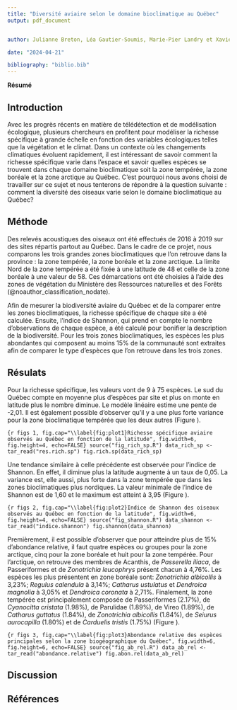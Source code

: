 ```yaml
---
title: "Diversité aviaire selon le domaine bioclimatique au Québec"
output: pdf_document


author: Julianne Breton, Léa Gautier-Soumis, Marie-Pier Landry et Xavier Quintal

date: "2024-04-21"

bibliography: "biblio.bib"
---
```

**Résumé**


## Introduction
Avec les progrès récents en matière de télédétection et de modélisation écologique, plusieurs chercheurs en profitent pour modéliser la richesse spécifique à grande échelle en fonction des variables écologiques telles que la végétation et le climat. Dans un contexte où les changements climatiques évoluent rapidement, il est intéressant de savoir comment la richesse spécifique varie dans l’espace et savoir quelles espèces se trouvent dans chaque domaine bioclimatique soit la zone tempérée, la zone boréale et la zone arctique au Québec. C’est pourquoi nous avons choisi de travailler sur ce sujet et nous tenterons de répondre à la question suivante : comment la diversité des oiseaux varie selon le domaine bioclimatique au Québec?


## Méthode

Des relevés acoustiques des oiseaux ont été effectués de 2016 à 2019 sur des sites répartis partout au Québec. Dans le cadre de ce projet, nous comparons les trois grandes zones bioclimatiques que l'on retrouve dans la province : la zone tempérée, la zone boréale et la zone arctique. La limite Nord de la zone tempérée a été fixée à une latitude de 48 et celle de la zone boréale à une valeur de 58. Ces démarcations ont été choisies à l'aide des zones de végétation du Ministère des Ressources naturelles et des Forêts (@noauthor_classification_nodate).

Afin de mesurer la biodiversité aviaire du Québec et de la comparer entre les zones bioclimatiques, la richesse spécifique de chaque site a été calculée. Ensuite, l'indice de Shannon, qui prend en compte le nombre d'observations de chaque espèce, a été calculé pour bonifier la description de la biodiversité. Pour les trois zones bioclimatiques, les espèces les plus abondantes qui composent au moins 15% de la communauté sont extraites afin de comparer le type d'espèces que l'on retrouve dans les trois zones. 

## Résulats

Pour la richesse spécifique, les valeurs vont de 9 à 75 espèces. Le sud du Québec compte en moyenne plus d'espèces par site et plus on monte en latitude plus le nombre diminue. Le modèle linéaire estime une pente de -2,01. Il est également possible d'observer qu'il y a une plus forte variance pour la zone bioclimatique tempérée que les deux autres (Figure \ref{fig:plot1}).

```{r figs 1, fig.cap="\\label{fig:plot1}Richesse spécifique aviaire observés au Québec en fonction de la latitude", fig.width=6, fig.height=4, echo=FALSE}
source("fig_rich_sp.R")
data_rich_sp <- tar_read("res.rich.sp")
fig.rich.sp(data_rich_sp)
```

Une tendance similaire à celle précédente est observée pour l'indice de Shannon. En effet, il diminue plus la latitude augmente à un taux de 0,05. La variance est, elle aussi, plus forte dans la zone tempérée que dans les zones bioclimatiques plus nordiques. La valeur minimale de l'indice de Shannon est de 1,60 et le maximum est atteint à 3,95 (Figure \ref{fig:plot2}). 

```{r figs 2, fig.cap="\\label{fig:plot2}Indice de Shannon des oiseaux observés au Québec en fonction de la latitude", fig.width=6, fig.height=4, echo=FALSE}
source("fig_shannon.R")
data_shannon <- tar_read("indice.shannon")
fig.shannon(data_shannon)
```

Premièrement, il est possible d'observer que pour atteindre plus de 15% d'abondance relative, il faut quatre espèces ou groupes pour la zone arctique, cinq pour la zone boréale et huit pour la zone tempérée. Pour l'arctique, on retrouve des membres de Acanthis, de *Passerella iliaca*, de Passeriformes et de *Zonotrichia leucophrys* présent chacun à 4,76%. Les espèces les plus présentent en zone boréale sont: *Zonotrichia albicollis* à 3,23%; *Regulus calendula* à 3,14%; *Catharus ustulatus* et *Dendroica magnolia* à 3,05% et *Dendroica coronata* à 2,71%. Finalement, la zone tempérée est principalement composée de Passeriformes (2.17%), de *Cyanocitta cristata* (1.98%), de Parulidae (1.89%), de Vireo (1.89%), de *Catharus guttatus* (1.84%), de *Zonotrichia albicollis* (1.84%), de *Seiurus aurocapilla* (1.80%) et de *Carduelis tristis* (1.75%) (Figure \ref{fig:plot3}).

```{r figs 3, fig.cap="\\label{fig:plot3}Abondance relative des espèces principales selon la zone biogéographique du Québec", fig.width=6, fig.height=6, echo=FALSE}
source("fig_ab_rel.R")
data_ab_rel <- tar_read("abondance.relative")
fig.abon.rel(data_ab_rel)
```

## Discussion


## Références